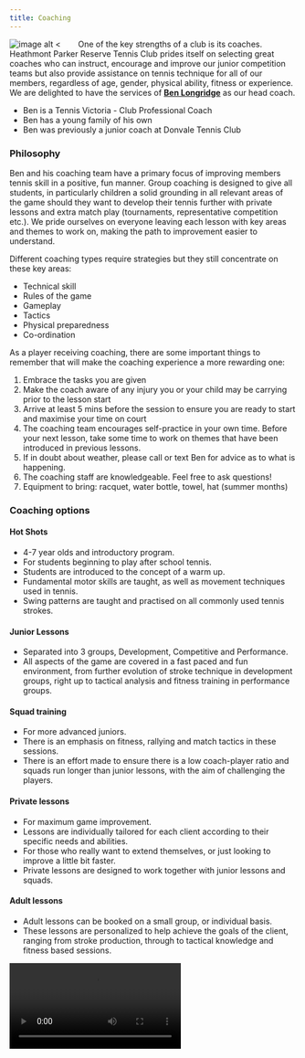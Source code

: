 ```yaml
---
title: Coaching
---
```


```{=html}
<style>
img {
  float: left;
  padding-right: 4ex;
}
ul {
  overflow: hidden;
}
</style>
```

<section>

<div>

![image alt <](/media/BenLongridge.jpg) One of the key strengths of a club is its coaches.  Heathmont Parker Reserve Tennis Club prides itself on selecting great coaches who can instruct, encourage and improve our junior competition teams but also provide assistance on tennis technique for all of our members, regardless of age, gender, physical ability, fitness or experience.  We are delighted to have the services of [**Ben Longridge**](https://www.facebook.com/profile.php?id=61556250967781) as our head coach.

</div>
</section>

  * Ben is a Tennis Victoria - Club Professional Coach
  * Ben has a young family of his own
  * Ben was previously a junior coach at Donvale Tennis Club

### Philosophy

Ben and his coaching team have a primary focus of improving members tennis skill in a positive, fun manner. Group coaching is designed to give all students, in particularly children a solid grounding in all relevant areas of the game should they want to develop their tennis further with private lessons and extra match play (tournaments, representative competition etc.). We pride ourselves on everyone leaving each lesson with key areas and themes to work on, making the path to improvement easier to understand.

Different coaching types require strategies but they still concentrate on these key areas:

  * Technical skill
  * Rules of the game
  * Gameplay
  * Tactics
  * Physical preparedness
  * Co-ordination

As a player receiving coaching, there are some important things to remember that will make the coaching experience a more rewarding one:

  1. Embrace the tasks you are given
  2. Make the coach aware of any injury you or your child may be carrying prior to the lesson start
  3. Arrive at least 5 mins before the session to ensure you are ready to start and maximise your time on court
  4. The coaching team encourages self-practice in your own time. Before your next lesson, take some time to work on themes that have been introduced in previous lessons.
  5. If in doubt about weather, please call or text Ben for advice as to what is happening.
  6. The coaching staff are knowledgeable. Feel free to ask questions!
  7. Equipment to bring: racquet, water bottle, towel, hat (summer months)

### Coaching options

#### Hot Shots

  * 4-7 year olds and introductory program.
  * For students beginning to play after school tennis.
  * Students are introduced to the concept of a warm up.
  * Fundamental motor skills are taught, as well as movement techniques used in tennis.
  * Swing patterns are taught and practised on all commonly used tennis strokes.

#### Junior Lessons

  * Separated into 3 groups, Development, Competitive and Performance.
  * All aspects of the game are covered in a fast paced and fun environment, from further evolution of stroke technique in development groups, right up to tactical analysis and fitness training in performance groups.

#### Squad training

  * For more advanced juniors.
  * There is an emphasis on fitness, rallying and match tactics in these sessions.
  * There is an effort made to ensure there is a low coach-player ratio and squads run longer than junior lessons, with the aim of challenging the players.

#### Private lessons

  * For maximum game improvement.
  * Lessons are individually tailored for each client according to their specific needs and abilities.
  * For those who really want to extend themselves, or just looking to improve a little bit faster.
  * Private lessons are designed to work together with junior lessons and squads.

#### Adult lessons

  * Adult lessons can be booked on a small group, or individual basis.
  * These lessons are personalized to help achieve the goals of the client, ranging from stroke production, through to tactical knowledge and fitness based sessions.


<video controls autoplay>
<source src=/media/adult_squad.mp4 type = "video/mp4" width=100% height="800px">
</video>
